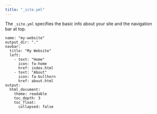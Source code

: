 ```yaml
---
title: "_site.yml"
---
```


The `_site.yml` specifies the basic info about your site and the navigation bar at top.

```
name: "my-website"
output_dir: "."
navbar:
  title: "My Website"
  left:
    - text: "Home"
      icon: fa-home
      href: index.html
    - text: "About"
      icon: fa-bullhorn
      href: about.html
output:
  html_document:
    theme: readable
    toc_depth: 3
    toc_float:
      collapsed: false
```


